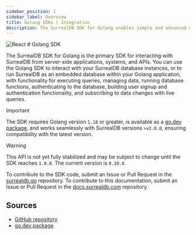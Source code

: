 ```yaml
---
sidebar_position: 1
sidebar_label: Overview
title: Golang SDKs | Integration
description: The SurrealDB SDK for Golang enables simple and advanced querying of a remote or embedded database.
---
```



<div class="flag-title">
	<Image
		alt="React"
		width={42}
		height={42}
		src={{
			light: LightLogo,
			dark: DarkLogo,
		}}
	/>
	# Golang SDK
</div>

The SurrealDB SDK for Golang is the primary SDK for interacting with SurrealDB from server-side applications, systems, and APIs. You can use the Golang SDK to interact with your SurrealDB database instances, or to run SurrealDB as an embedded database within your Golang application, with functionality for executing queries, managing data, running database functions, authenticating to the database, building user signup and authentication functionality, and subscribing to data changes with live queries.

> [!IMPORTANT]
> The SDK requires Golang version `1.18` or greater, is available as a [go.dev package](https://pkg.go.dev/github.com/surrealdb/surrealdb.go), and works seamlessly with SurrealDB versions `>v2.0.0`, ensuring compatibility with the latest version.

> [!WARNING]
> This API is not yet fully stabilized and may be subject to change until the SDK reaches `1.0.0`. The current version is `0.10.0`.

To contribute to the SDK code, submit an Issue or Pull Request in the [surrealdb.go](https://github.com/surrealdb/surrealdb.go) repository. To contribute to this documentation, submit an Issue or Pull Request in the [docs.surrealdb.com](https://github.com/surrealdb/docs.surrealdb.com) repository.

## Sources

- [GitHub repository](https://github.com/surrealdb/surrealdb.go)
- [go.dev package](https://pkg.go.dev/github.com/surrealdb/surrealdb.go)

